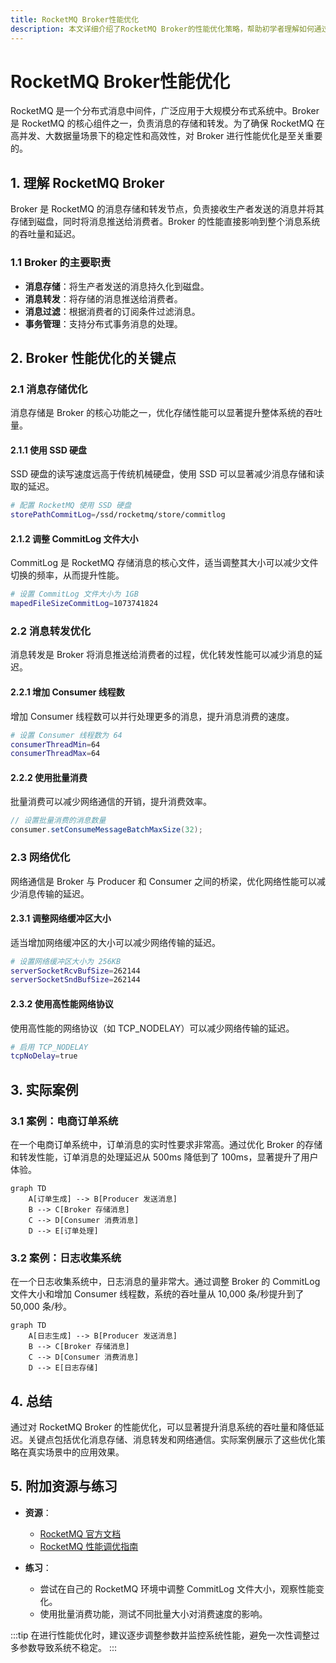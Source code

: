 ```yaml
---
title: RocketMQ Broker性能优化
description: 本文详细介绍了RocketMQ Broker的性能优化策略，帮助初学者理解如何通过配置和调优提升RocketMQ的性能。
---
```


# RocketMQ Broker性能优化

RocketMQ 是一个分布式消息中间件，广泛应用于大规模分布式系统中。Broker 是 RocketMQ 的核心组件之一，负责消息的存储和转发。为了确保 RocketMQ 在高并发、大数据量场景下的稳定性和高效性，对 Broker 进行性能优化是至关重要的。

## 1. 理解 RocketMQ Broker

Broker 是 RocketMQ 的消息存储和转发节点，负责接收生产者发送的消息并将其存储到磁盘，同时将消息推送给消费者。Broker 的性能直接影响到整个消息系统的吞吐量和延迟。

### 1.1 Broker 的主要职责

- **消息存储**：将生产者发送的消息持久化到磁盘。
- **消息转发**：将存储的消息推送给消费者。
- **消息过滤**：根据消费者的订阅条件过滤消息。
- **事务管理**：支持分布式事务消息的处理。

## 2. Broker 性能优化的关键点

### 2.1 消息存储优化

消息存储是 Broker 的核心功能之一，优化存储性能可以显著提升整体系统的吞吐量。

#### 2.1.1 使用 SSD 硬盘

SSD 硬盘的读写速度远高于传统机械硬盘，使用 SSD 可以显著减少消息存储和读取的延迟。

```bash
# 配置 RocketMQ 使用 SSD 硬盘
storePathCommitLog=/ssd/rocketmq/store/commitlog
```

#### 2.1.2 调整 CommitLog 文件大小

CommitLog 是 RocketMQ 存储消息的核心文件，适当调整其大小可以减少文件切换的频率，从而提升性能。

```bash
# 设置 CommitLog 文件大小为 1GB
mapedFileSizeCommitLog=1073741824
```

### 2.2 消息转发优化

消息转发是 Broker 将消息推送给消费者的过程，优化转发性能可以减少消息的延迟。

#### 2.2.1 增加 Consumer 线程数

增加 Consumer 线程数可以并行处理更多的消息，提升消息消费的速度。

```bash
# 设置 Consumer 线程数为 64
consumerThreadMin=64
consumerThreadMax=64
```

#### 2.2.2 使用批量消费

批量消费可以减少网络通信的开销，提升消费效率。

```java
// 设置批量消费的消息数量
consumer.setConsumeMessageBatchMaxSize(32);
```

### 2.3 网络优化

网络通信是 Broker 与 Producer 和 Consumer 之间的桥梁，优化网络性能可以减少消息传输的延迟。

#### 2.3.1 调整网络缓冲区大小

适当增加网络缓冲区的大小可以减少网络传输的延迟。

```bash
# 设置网络缓冲区大小为 256KB
serverSocketRcvBufSize=262144
serverSocketSndBufSize=262144
```

#### 2.3.2 使用高性能网络协议

使用高性能的网络协议（如 TCP_NODELAY）可以减少网络传输的延迟。

```bash
# 启用 TCP_NODELAY
tcpNoDelay=true
```

## 3. 实际案例

### 3.1 案例：电商订单系统

在一个电商订单系统中，订单消息的实时性要求非常高。通过优化 Broker 的存储和转发性能，订单消息的处理延迟从 500ms 降低到了 100ms，显著提升了用户体验。

```mermaid
graph TD
    A[订单生成] --> B[Producer 发送消息]
    B --> C[Broker 存储消息]
    C --> D[Consumer 消费消息]
    D --> E[订单处理]
```

### 3.2 案例：日志收集系统

在一个日志收集系统中，日志消息的量非常大。通过调整 Broker 的 CommitLog 文件大小和增加 Consumer 线程数，系统的吞吐量从 10,000 条/秒提升到了 50,000 条/秒。

```mermaid
graph TD
    A[日志生成] --> B[Producer 发送消息]
    B --> C[Broker 存储消息]
    C --> D[Consumer 消费消息]
    D --> E[日志存储]
```

## 4. 总结

通过对 RocketMQ Broker 的性能优化，可以显著提升消息系统的吞吐量和降低延迟。关键点包括优化消息存储、消息转发和网络通信。实际案例展示了这些优化策略在真实场景中的应用效果。

## 5. 附加资源与练习

- **资源**：
  - [RocketMQ 官方文档](https://rocketmq.apache.org/docs/)
  - [RocketMQ 性能调优指南](https://rocketmq.apache.org/docs/performance-tuning/)

- **练习**：
  - 尝试在自己的 RocketMQ 环境中调整 CommitLog 文件大小，观察性能变化。
  - 使用批量消费功能，测试不同批量大小对消费速度的影响。

:::tip
在进行性能优化时，建议逐步调整参数并监控系统性能，避免一次性调整过多参数导致系统不稳定。
:::
